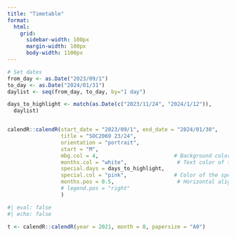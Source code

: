 ```yaml
---
title: "Timetable"
format: 
  html: 
    grid:
      sidebar-width: 100px
      margin-width: 100px
      body-width: 1100px
---
```





```r

# Set dates
from_day <- as.Date("2023/09/1")
to_day <- as.Date("2024/01/31")
daylist <- seq(from_day, to_day, by="1 day")

days_to_highlight <- match(as.Date(c("2023/11/24", "2024/1/12")),
  daylist)


calendR::calendR(start_date = "2023/09/1", end_date = "2024/01/30", 
                 title = "SOC2069 23/24",
                 orientation = "portrait", 
                 start = "M",
                 mbg.col = 4,                        # Background color for the month names
                 months.col = "white",                # Text color of the month names
                 special.days = days_to_highlight,
                 special.col = "pink",               # Color of the special.days
                 months.pos = 0.5,                    # Horizontal alignment of the month names)
                 # legend.pos = "right"
                 )     
```


```r
#| eval: false
#| echo: false

t <- calendR::calendR(year = 2021, month = 8, papersize = "A0")

```

